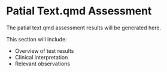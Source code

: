 # Patial Text.qmd Assessment

The patial text.qmd assessment results will be generated here.

This section will include:

- Overview of test results
- Clinical interpretation
- Relevant observations

